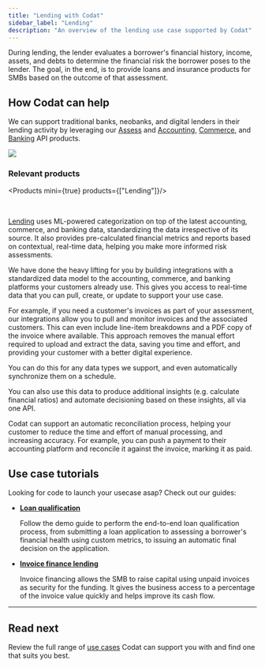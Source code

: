 ---
title: "Lending with Codat"
sidebar_label: "Lending"
description: "An overview of the lending use case supported by Codat"
---


During lending, the lender evaluates a borrower's financial history, income, assets, and debts to determine the financial risk the borrower poses to the lender. The goal, in the end, is to provide loans and insurance products for SMBs based on the outcome of that assessment.

## How Codat can help

We can support traditional banks, neobanks, and digital lenders in their lending activity by leveraging our [Assess](/lending/overview) and [Accounting](/accounting-api/overview), [Commerce](/commerce-api/overview), and [Banking](/banking-api/overview) API products. 

![](/img/use-cases/summary-pages/dbdaea6d-underwriting.png)

### Relevant products

<Products mini={true} products={["Lending"]}/>

<br/>

[Lending](/lending/overview) uses ML-powered categorization on top of the latest accounting, commerce, and banking data, standardizing the data irrespective of its source. It also provides pre-calculated financial metrics and reports based on contextual, real-time data, helping you make more informed risk assessments.

We have done the heavy lifting for you by building integrations with a standardized data model to the accounting, commerce, and banking platforms your customers already use. This gives you access to real-time data that you can pull, create, or update to support your use case.

For example, if you need a customer's invoices as part of your assessment, our integrations allow you to pull and monitor invoices and the associated customers. This can even include line-item breakdowns and a PDF copy of the invoice where available. This approach removes the manual effort required to upload and extract the data, saving you time and effort, and providing your customer with a better digital experience. 

You can do this for any data types we support, and even automatically synchronize them on a schedule.

You can also use this data to produce additional insights (e.g. calculate financial ratios) and automate decisioning based on these insights, all via one API.

Codat can support an automatic reconciliation process, helping your customer to reduce the time and effort of manual processing, and increasing accuracy. For example, you can push a payment to their accounting platform and reconcile it against the invoice, marking it as paid. 

## Use case tutorials

Looking for code to launch your usecase asap? Check out our guides:

- **[Loan qualification](/guides/loan-qualification/introduction)**

  Follow the demo guide to perform the end-to-end loan qualification process, from submitting a loan application to assessing a borrower's financial health using custom metrics, to issuing an automatic final decision on the application. 

- **[Invoice finance lending](/lending/guides/invoice-finance/introduction)**

  Invoice financing allows the SMB to raise capital using unpaid invoices as security for the funding. It gives the business access to a percentage of the invoice value quickly and helps improve its cash flow. 

---

## Read next

Review the full range of [use cases](/usecases/overview) Codat can support you with and find one that suits you best.